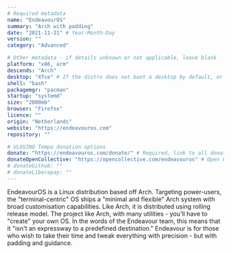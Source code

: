 ```yaml
---
# Required metadata
name: "EndeavourOS"
summary: "Arch with padding"
date: "2021-11-21" # Year-Month-Day
version: ""
category: "Advanced"

# Other metadata - if details unknown or not applicable, leave blank
platform: "x86, arm"
descends: "Arch"
desktop: "Xfce" # If the distro does not boot a desktop by default, or doesn't ship one, leave 'desktop' blank
shell: "bash"
packagemgr: "pacman"
startup: "systemd"
size: "2000mb"
browser: "Firefox"
licence: ""
origin: "Netherlands"
website: "https://endeavouros.com"
repository: ""

# ULOSINO Tempo donation options
donate: "https://endeavouros.com/donate/" # Required, link to all donation options
donateOpenCollective: "https://opencollective.com/endeavouros" # Open Collective
# donateGithub: ""
# donateLiberapay: ""
---
```


EndeavourOS is a Linux distribution based off Arch. Targeting power-users, the "terminal-centric" OS ships a "minimal and flexible" Arch system with broad customisation capabilities. Like Arch, it is distributed using rolling release model. The project like Arch, with many utilities - you'll have to "create" your own OS. In the words of the Endeavour team, this means that it "isn't an expressway to a predefined destination." Endeavour is for those who wish to take their time and tweak everything with precision - but with padding and guidance.
